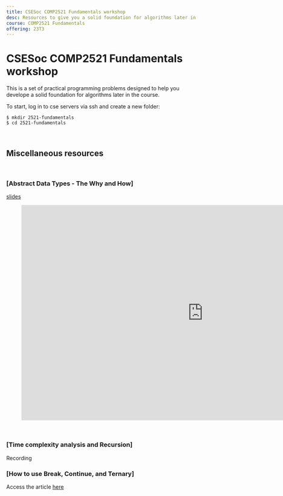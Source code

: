```yaml
---
title: CSESoc COMP2521 Fundamentals workshop
desc: Resources to give you a solid foundation for algorithms later in the course 😄
course: COMP2521 Fundamentals
offering: 23T3
---
```


# CSESoc COMP2521 Fundamentals workshop

This is a set of practical programming problems designed to help you develope a solid foundation for algorithms later in the course.

To start, log in to cse servers via ssh and create a new folder:

```bash:~
$ mkdir 2521-fundamentals
$ cd 2521-fundamentals
```

<br />

## Miscellaneous resources

<br />

### [Abstract Data Types - The Why and How]

[slides](https://docs.google.com/presentation/d/1wZ6S2RVDqLpSOQOlAyEl0lNuVgo39vG4VSE3BWUG0ww/edit?usp=sharing)

<figure class="video_container">
  <iframe
    src="https://docs.google.com/presentation/d/e/2PACX-1vQyClrhYOlgJ2duoeYd2eBVn21P4-lZ53pR10yWVk-Ou8XbtIeMpL2lKLAdZTIeikowLHdfrLSRoYs1/embed?start=false&loop=false&delayms=3000"
    frameborder="0"
    width="960"
    height="569"
    allowfullscreen="true"
    mozallowfullscreen="true"
    webkitallowfullscreen="true"></iframe>
</figure>

<br />

### [Time complexity analysis and Recursion]

<span> Recording </span>

### [How to use Break, Continue, and Ternary]

Access the article [here](/articles/break-continue-ternary)
